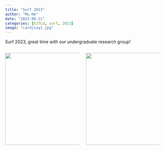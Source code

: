 ```yaml
---
title: "Surf 2023"
author: "Mu He"
date: "2023-08-21"
categories: [XJTLU, surf, 2023]
image: "cardjiayi.jpg"
---
```


Surf 2023, great time with our undergraduate research group!

::: columns
::: {.column width="50%"}
![](IMG_0725.JPG){width="300"}
:::

::: {.column width="50%"}
![](IMG_surf23.JPG){width="300"}
:::
:::

